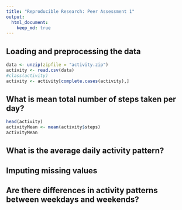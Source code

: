 ```yaml
---
title: "Reproducible Research: Peer Assessment 1"
output: 
  html_document:
    keep_md: true
---
```



## Loading and preprocessing the data

```r
data <- unzip(zipfile = "activity.zip")
activity <- read.csv(data)
#class(activity)
activity <- activity[complete.cases(activity),] 

```



## What is mean total number of steps taken per day?
```r
head(activity)
activityMean <- mean(activity$steps)
activityMean
```

## What is the average daily activity pattern?



## Imputing missing values



## Are there differences in activity patterns between weekdays and weekends?
